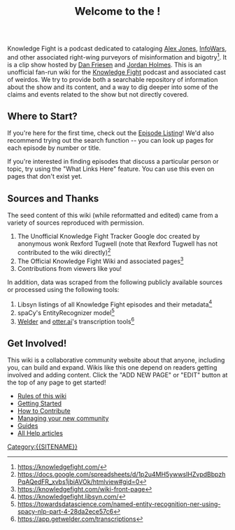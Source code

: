 <mainpage-leftcolumn-start />
<div style="text-align: center; font-size: x-large; padding: 1em;">'''Welcome to the {{SITENAME}}!'''</div>

Knowledge Fight is a podcast dedicated to cataloging [[Alex Jones]], [[InfoWars]], and other associated right-wing purveyors of misinformation and bigotry<ref>https://knowledgefight.com/</ref>. It is a clip show hosted by [[Dan Friesen]] and [[Jordan Holmes]]. This is an unofficial fan-run wiki for the [[Knowledge Fight]] podcast and associated cast of weirdos. We try to provide both a searchable repository of information about the show and its content, and a way to dig deeper into some of the claims and events related to the show but not directly covered.

== Where to Start? ==
If you're here for the first time, check out the [[List of Knowledge Fight episodes|Episode Listing]]! We'd also recommend trying out the search function -- you can look up pages for each episode by number or title.

If you're interested in finding episodes that discuss a particular person or topic, try using the "What Links Here" feature. You can use this even on pages that don't exist yet.

== Sources and Thanks ==
The seed content of this wiki (while reformatted and edited) came from a variety of sources reproduced with permission.

# The Unofficial Knowledge Fight Tracker Google doc created by anonymous wonk Rexford Tugwell (note that Rexford Tugwell has not contributed to the wiki directly)<ref>https://docs.google.com/spreadsheets/d/1p2u4MH5ywwsIHZvpdBbpzhPqAQedFR_xvbs1jbiAVOk/htmlview#gid=0</ref>
# The Official Knowledge Fight Wiki and associated pages<ref>https://knowledgefight.com/wiki-front-page</ref>
# Contributions from viewers like you!

In addition, data was scraped from the following publicly available sources or processed using the following tools:

# Libsyn listings of all Knowledge Fight episodes and their metadata<ref>https://knowledgefight.libsyn.com/</ref>
# spaCy's EntityRecognizer model<ref>https://towardsdatascience.com/named-entity-recognition-ner-using-spacy-nlp-part-4-28da2ece57c6</ref>
# [https://www.getwelder.com/ Welder] and [https://otter.ai/home otter.ai]'s transcription tools<ref>https://app.getwelder.com/transcriptions</ref>

== Get Involved! ==
This wiki is a collaborative community website about {{topic}} that anyone, including you, can build and expand. Wikis like this one depend on readers getting involved and adding content. Click the "ADD NEW PAGE" or "EDIT" button at the top of any page to get started!

*[[Project:Wiki rules|Rules of this wiki]]
*[[w:c:community:Help:Getting Started|Getting Started]]
*[[w:c:community:Help:Contributing|How to Contribute]]
*[[w:c:community:Help:Community Management|Managing your new community]]
*[[w:c:community:Help:Contents|Guides]]
*[[w:c:community:Help:Index|All Help articles]]
[[Category:{{SITENAME}}]]
